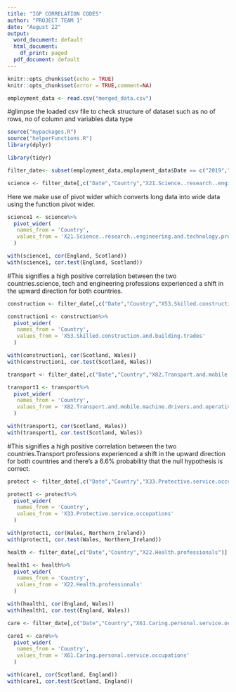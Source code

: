 ---
title: "IGP CORRELATION CODES"
author: "PROJECT TEAM 1"
date: "August 22"
output:
  word_document: default
  html_document:
    df_print: paged
  pdf_document: default
---
```{r}
knitr::opts_chunk$set(echo = TRUE)
knitr::opts_chunk$set(error = TRUE,comment=NA)
```

```{r}

employment_data <- read.csv("merged_data.csv")
```

#glimpse the loaded csv file to check structure of dataset such as no of rows, no of column and variables data type


```{r}
source("mypackages.R")
source("helperFunctions.R")
library(dplyr)

```

```{r}
library(tidyr)
```


```{r}
filter_date<- subset(employment_data,employment_data$Date == c("2019","2020","2021"))
```

```{r}
science <- filter_date[,c("Date","Country","X21.Science..research..engineering.and.technology.professionals")]
```

Here we make use of pivot wider which converts long data into wide data using the function pivot wider.
```{r}
science1 <- science%>%
  pivot_wider(
   names_from = 'Country',
   values_from = 'X21.Science..research..engineering.and.technology.professionals'
  )
```

```{r}
with(science1, cor(England, Scotland))
with(science1, cor.test(England, Scotland))
```
#This signifies a high positive correlation between the two countries.science, tech and engineering professions experienced a shift in the upward direction for both countries.


```{r}
construction <- filter_date[,c("Date","Country","X53.Skilled.construction.and.building.trades")]
```

```{r}
construction1 <- construction%>%
  pivot_wider(
   names_from = 'Country',
   values_from = 'X53.Skilled.construction.and.building.trades'
  )
```

```{r}
with(construction1, cor(Scotland, Wales))
with(construction1, cor.test(Scotland, Wales))
```

```{r}
transport <- filter_date[,c("Date","Country","X82.Transport.and.mobile.machine.drivers.and.operatives")]
```

```{r}
transport1 <- transport%>%
  pivot_wider(
   names_from = 'Country',
   values_from = 'X82.Transport.and.mobile.machine.drivers.and.operatives'
  )
```

```{r}
with(transport1, cor(Scotland, Wales))
with(transport1, cor.test(Scotland, Wales))
```
#This signifies a high positive correlation between the two countries.Transport professions experienced a shift in the upward direction for both countries and there's a 6.6% probability that the null hypothesis is correct.


```{r}
protect <- filter_date[,c("Date","Country","X33.Protective.service.occupations")]
```

```{r}
protect1 <- protect%>%
  pivot_wider(
   names_from = 'Country',
   values_from = 'X33.Protective.service.occupations'
  )
```


```{r}
with(protect1, cor(Wales, Northern_Ireland))
with(protect1, cor.test(Wales, Northern_Ireland))
```

```{r}
health <- filter_date[,c("Date","Country","X22.Health.professionals")]
```

```{r}
health1 <- health%>%
  pivot_wider(
   names_from = 'Country',
   values_from = 'X22.Health.professionals'
  )
```

```{r}
with(health1, cor(England, Wales))
with(health1, cor.test(England, Wales))
```
```{r}
care <- filter_date[,c("Date","Country","X61.Caring.personal.service.occupations")]
```

```{r}
care1 <- care%>%
  pivot_wider(
   names_from = 'Country',
   values_from = 'X61.Caring.personal.service.occupations'
  )
```

```{r}
with(care1, cor(Scotland, England))
with(care1, cor.test(Scotland, England))
```
